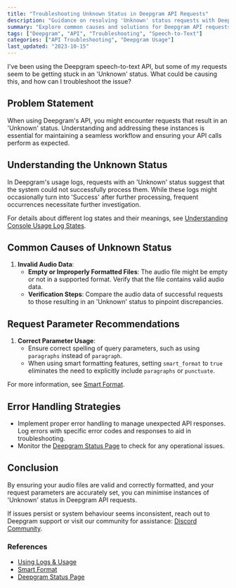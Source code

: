 ```yaml
---
title: "Troubleshooting Unknown Status in Deepgram API Requests"
description: "Guidance on resolving 'Unknown' status requests with Deepgram's speech recognition API."
summary: "Explore common causes and solutions for Deepgram API requests that end up in an 'Unknown' status, helping users troubleshoot and maintain a seamless workflow when using the speech-to-text service."
tags: ["Deepgram", "API", "Troubleshooting", "Speech-to-Text"]
categories: ["API Troubleshooting", "Deepgram Usage"]
last_updated: "2023-10-15"
---
```


<CommunityQuestion>I've been using the Deepgram speech-to-text API, but some of my requests seem to be getting stuck in an 'Unknown' status. What could be causing this, and how can I troubleshoot the issue?</CommunityQuestion>

## Problem Statement

When using Deepgram's API, you might encounter requests that result in an 'Unknown' status. Understanding and addressing these instances is essential for maintaining a seamless workflow and ensuring your API calls perform as expected.

## Understanding the Unknown Status

In Deepgram's usage logs, requests with an 'Unknown' status suggest that the system could not successfully process them. While these logs might occasionally turn into 'Success' after further processing, frequent occurrences necessitate further investigation.

For details about different log states and their meanings, see [Understanding Console Usage Log States](/docs/using-logs-usage#understanding-console-usage-log-states).

## Common Causes of Unknown Status

1. **Invalid Audio Data**: 
   - **Empty or Improperly Formatted Files**: The audio file might be empty or not in a supported format. Verify that the file contains valid audio data.
   - **Verification Steps**: Compare the audio data of successful requests to those resulting in an 'Unknown' status to pinpoint discrepancies.

## Request Parameter Recommendations

1. **Correct Parameter Usage**:
   - Ensure correct spelling of query parameters, such as using `paragraphs` instead of `paragraph`.
   - When using smart formatting features, setting `smart_format` to `true` eliminates the need to explicitly include `paragraphs` or `punctuate`.

For more information, see [Smart Format](/docs/smart-format).

## Error Handling Strategies

- Implement proper error handling to manage unexpected API responses. Log errors with specific error codes and responses to aid in troubleshooting.
- Monitor the [Deepgram Status Page](https://status.deepgram.com) to check for any operational issues.

## Conclusion

By ensuring your audio files are valid and correctly formatted, and your request parameters are accurately set, you can minimise instances of 'Unknown' status in Deepgram API requests. 

If issues persist or system behaviour seems inconsistent, reach out to Deepgram support or visit our community for assistance: [Discord Community](https://discord.gg/deepgram).

### References
- [Using Logs & Usage](/docs/using-logs-usage#understanding-console-usage-log-states)
- [Smart Format](/docs/smart-format)
- [Deepgram Status Page](https://status.deepgram.com)